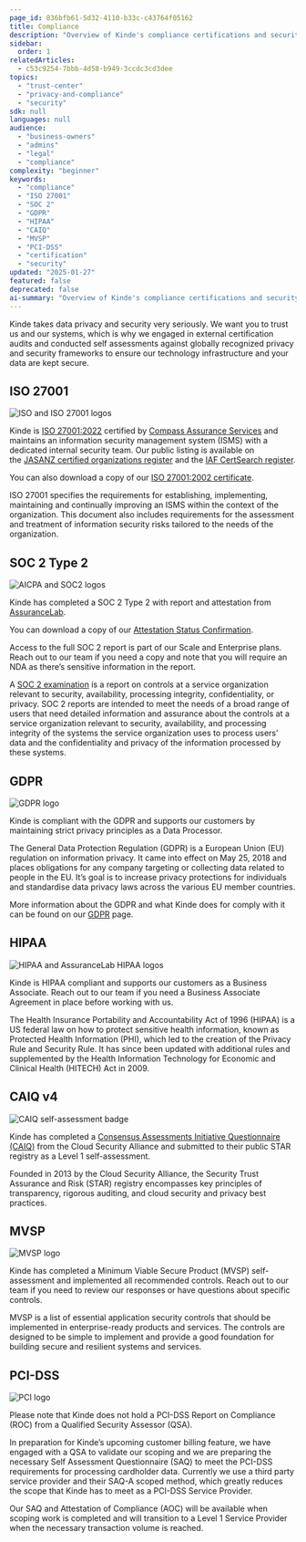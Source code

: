 ```yaml
---
page_id: 836bfb61-5d32-4110-b33c-c43764f05162
title: Compliance
description: "Overview of Kinde's compliance certifications and security frameworks including ISO 27001, SOC 2 Type 2, GDPR, HIPAA, CAIQ, MVSP, and PCI-DSS compliance status."
sidebar:
  order: 1
relatedArticles:
  - c53c9254-7bbb-4d58-b949-3ccdc3cd3dee
topics:
  - "trust-center"
  - "privacy-and-compliance"
  - "security"
sdk: null
languages: null
audience:
  - "business-owners"
  - "admins"
  - "legal"
  - "compliance"
complexity: "beginner"
keywords:
  - "compliance"
  - "ISO 27001"
  - "SOC 2"
  - "GDPR"
  - "HIPAA"
  - "CAIQ"
  - "MVSP"
  - "PCI-DSS"
  - "certification"
  - "security"
updated: "2025-01-27"
featured: false
deprecated: false
ai-summary: "Overview of Kinde's compliance certifications and security frameworks including ISO 27001, SOC 2 Type 2, GDPR, HIPAA, CAIQ, MVSP, and PCI-DSS compliance status."
---
```


Kinde takes data privacy and security very seriously. We want you to trust us and our systems, which is why we engaged in external certification audits and conducted self assessments against globally recognized privacy and security frameworks to ensure our technology infrastructure and your data are kept secure.

## **ISO 27001**

![ISO and ISO 27001 logos](@assets/images/compliance/ISO.png)

Kinde is [ISO 27001:2022](https://www.iso.org/standard/27001) certified by [Compass Assurance Services](https://cas.com.au/) and maintains an information security management system (ISMS) with a dedicated internal security team. Our public listing is available on the [JASANZ certified organizations register](https://register.jasanz.org/certificate-details/0/af0526d5-c2d8-ed11-a7c7-00224818a490) and the [IAF CertSearch register](https://www.iafcertsearch.org/certified-entity/WrSSvBtTuGl9ks9O9oyp30SO).

You can also download a copy of our [ISO 27001:2002 certificate](/assets/images/docs/certificates/Kinde-Australia-ISO-27001-2022.pdf).

ISO 27001 specifies the requirements for establishing, implementing, maintaining and continually improving an ISMS within the context of the organization. This document also includes requirements for the assessment and treatment of information security risks tailored to the needs of the organization.

## SOC 2 Type 2

![AICPA and SOC2 logos](@assets/images/compliance/SOC2.png)

Kinde has completed a SOC 2 Type 2 with report and attestation from [AssuranceLab](https://www.assurancelab.cpa/).

You can download a copy of our [Attestation Status Confirmation](/assets/images/docs/certificates/Kinde-SOC-2-Type-2-Attestation-Status.pdf).

Access to the full SOC 2 report is part of our Scale and Enterprise plans. Reach out to our team if you need a copy and note that you will require an NDA as there’s sensitive information in the report.

A [SOC 2 examination](https://www.aicpa-cima.com/topic/audit-assurance/audit-and-assurance-greater-than-soc-2) is a report on controls at a service organization relevant to security, availability, processing integrity, confidentiality, or privacy. SOC 2 reports are intended to meet the needs of a broad range of users that need detailed information and assurance about the controls at a service organization relevant to security, availability, and processing integrity of the systems the service organization uses to process users’ data and the confidentiality and privacy of the information processed by these systems.

## GDPR

![GDPR logo](@assets/images/compliance/GDPR.png)

Kinde is compliant with the GDPR and supports our customers by maintaining strict privacy principles as a Data Processor.

The General Data Protection Regulation (GDPR) is a European Union (EU) regulation on information privacy. It came into effect on May 25, 2018 and places obligations for any company targeting or collecting data related to people in the EU. It’s goal is to increase privacy protections for individuals and standardise data privacy laws across the various EU member countries.

More information about the GDPR and what Kinde does for comply with it can be found on our [GDPR](/trust-center/privacy-and-compliance/gdpr/) page.

## HIPAA

![HIPAA and AssuranceLab HIPAA logos](@assets/images/compliance/HIPAA.png)

Kinde is HIPAA compliant and supports our customers as a Business Associate. Reach out to our team if you need a Business Associate Agreement in place before working with us.

The Health Insurance Portability and Accountability Act of 1996 (HIPAA) is a US federal law on how to protect sensitive health information, known as Protected Health Information (PHI), which led to the creation of the Privacy Rule and Security Rule. It has since been updated with additional rules and supplemented by the Health Information Technology for Economic and Clinical Health (HITECH) Act in 2009.

## **CAIQ v4**

![CAIQ self-assessment badge](@assets/images/compliance/CAIQ.png)

Kinde has completed a [Consensus Assessments Initiative Questionnaire (CAIQ)](https://cloudsecurityalliance.org/star/registry/kinde/services/kinde/) from the Cloud Security Alliance and submitted to their public STAR registry as a Level 1 self-assessment.

Founded in 2013 by the Cloud Security Alliance, the Security Trust Assurance and Risk (STAR) registry encompasses key principles of transparency, rigorous auditing, and cloud security and privacy best practices.

## MVSP

![MVSP logo](@assets/images/compliance/MVSP.png)

Kinde has completed a Minimum Viable Secure Product (MVSP) self-assessment and implemented all recommended controls. Reach out to our team if you need to review our responses or have questions about specific controls.

MVSP is a list of essential application security controls that should be implemented in enterprise-ready products and services. The controls are designed to be simple to implement and provide a good foundation for building secure and resilient systems and services.

## PCI-DSS

![PCI logo](@assets/images/compliance/PCI.png)

Please note that Kinde does not hold a PCI-DSS Report on Compliance (ROC) from a Qualified Security Assessor (QSA).

In preparation for Kinde’s upcoming customer billing feature, we have engaged with a QSA to validate our scoping and we are preparing the necessary Self Assessment Questionnaire (SAQ) to meet the PCI-DSS requirements for processing cardholder data. Currently we use a third party service provider and their SAQ-A scoped method, which greatly reduces the scope that Kinde has to meet as a PCI-DSS Service Provider.

Our SAQ and Attestation of Compliance (AOC) will be available when scoping work is completed and will transition to a Level 1 Service Provider when the necessary transaction volume is reached.
